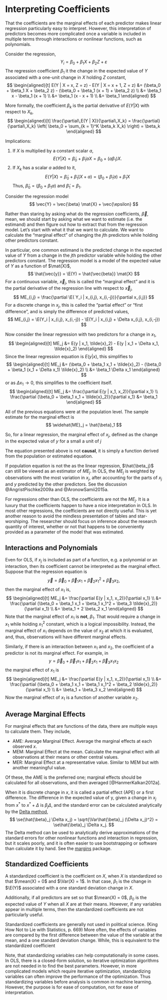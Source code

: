 # Interpreting Coefficients

That the coefficients are the marginal effects of each predictor makes linear regression
particularly easy to interpret. However, this interpretation of predictors
becomes more complicated once a variable is included in multiple terms through
interactions or nonlinear functions, such as polynomials.

Consider the regression,
$$
Y_i = \beta_0 + \beta_1 X + \beta_2 Z + \varepsilon
$$
The regression coefficient $\beta_1$ it the change in the expected value of $Y$ associated with a one-unit change in $X$ holding $Z$ constant,
$$
\begin{aligned}[t]
E(Y | X = x, Z = z) - E(Y | X = x + 1, Z = z) &= (\beta_0 + \beta_1 X + \beta_2 z) - (\beta_0 + \beta_1 (x + 1) + \beta_2 z) \\
&= \beta_1 x - \beta_1 (x + 1) \\
&= \beta_1 (x - x + 1) \\
&= \beta_1
\end{aligned}
$$

More formally, the coefficient $\beta_k$ is the partial derivative of $E(Y | X)$ with respect to $X_k$,
$$
\begin{aligned}[t]
\frac{\partial\,E(Y | X)}{\partial\,X_k} =  \frac{\partial}{\partial\,X_k} \left( \beta_0 + \sum_{k = 1}^K \beta_k X_k) \right) = \beta_k
\end{aligned}
$$


Implications:

1. If $X$ is multiplied by a constant scalar $a$,
    $$
    E(Y | X) = \tilde{\beta}_0 + \tilde{\beta}_1 a X = \beta_0 + (a \beta_1) X .
    $$
2. If $X_k$ has a scalar $a$ added to it,
    $$
    E(Y | X) = \tilde{\beta}_0 + \tilde{\beta}_1 (X + a) = (\beta_0 + \tilde{\beta}_1 a) + \tilde{\beta}_1 X
    $$
    Thus, $\tilde{\beta}_0 = (\beta_0 + \beta_1 a)$ and $\tilde{\beta}_1 = \beta_1$.
    

Consider the regression model
$$
\vec{Y} = \vec{\beta} \mat{X} + \vec{\epsilon}
$$

Rather than staring by asking what do the regression coefficients, $\vec{\beta}$, mean, we should start by asking what we want to estimate (i.e. the estimand) and then figure out how to extract that from the regression model.
Let's start with what it that we want to calculate. 
We want to calculate the "marginal effect" of changing the $j$th predictors while holding other predictors constant.

In particular, one common estimand is the predicted change in the expected value of $Y$ from a change in the $j$th predictor variable while holding the other predictors constant.
The regression model is a model of the expected value of $Y$ as a function of $\mat{X}$,
$$
\hat{\vec{y}} = \E(Y) = \hat{\vec{beta}} \mat{X}
$$
For a continuous variable, $\vec{x}_j$, this is called the "marginal effect" and it is the partial derivative of the regression line with respect to $\vec{x}_j$,
$$
ME_{i,j} =  \frac{\partial \E( Y_i | x_{i,j}, x_{i,-j})}{\partial x_{i,j}}
$$
For a discrete change in $x_j$, this is called the "partial effect" or "first difference", and is simply the difference of predicted values,
$$
ME_{i,j} =  \E(Y_i | x_{i,j}, x_{i,-j}) - \E(Y_i | x_{i,j} + \Delta x_{i,j}, x_{i,-j})
$$


Now consider the linear regression with two predictors for a change in $x_1$,
$$
\begin{aligned}[t]
ME_j &=  E(y | x_1, \tilde{x}_2) - E(y | x_1 + \Delta x_1, \tilde{x}_2)
\end{aligned}
$$
Since the linear regression equation is $E(y | x)$, this simplifies to
$$
\begin{aligned}[t]
ME_j &=  (\beta_0 + \beta_1 x_1 + \tilde{x}_2) - (\beta_0 + \beta_1 (x_1 + \Delta x_1) \tilde{x}_2) \\
&= \beta_1 \Delta x_1
\end{aligned}
$$
or as $\Delta x_1 \to 0$, this simplifies to the coefficient itself.
$$
\begin{aligned}[t]
ME_j &=  \frac{\partial E(y | x_1, x_2)}{\partial x_1} \\
\frac{\partial (\beta_0 + \beta_1 x_1 + \tilde{x}_2)}{\partial x_1}
&= \beta_1
\end{aligned}
$$

All of the previous equations were at the population level.
The sample estimate for the marginal effect is
$$
\widehat{ME}_j = \hat{\beta}_1
$$

So, for a linear regression, the marginal effect of $x_j$, defined as the change in the expected value of $y$ for a small a unit of $j$

The equation presented above is not **causal**, it is simply a function derived from the population or estimated equation. 

If population equation is not the as the linear regression,  $\hat{\beta_j}$ can still be viewed as an estimator of $ME_j$. In OLS, the $ME_j$ is weighted by observations with the most variation in $x_j$, after accounting for the parts of $x_j$ and $y$ predicted by the other predictors. See the discussion @AngristPischke2009a and @AronowSamii2015a. 

For regressions other than OLS, the coefficients are not the $ME_j$.
It is a luxury that the coefficients happen to have a nice interpretation in OLS.
In most other regressions, the coefficients are not directly useful. This is yet another
reason to avoid the mindless presentation of tables and star-worshiping. 
The researcher should focus on inference about the research quantity of interest, whether
or not that happens to be conveniently provided as a parameter of the model that was estimated.

## Interactions and Polynomials

Even for OLS, if $x_j$ is included as part of a function, e.g. a polynomial or an interaction, then its coefficient cannot be interpreted as the marginal effect. Suppose that the regression equation is
$$
\vec{y} = \vec{\beta}_0 + \vec{\beta}_1 x_1 + \vec{\beta}_2 x_1^2 + \vec{\beta}_3 x_2,
$$
then the marginal effect of $x_1$ is,
$$
\begin{aligned}[t]
ME_j &=  \frac{\partial E(y | x_1, x_2)}{\partial x_1} \\
&= \frac{\partial (\beta_0 + \beta_1 x_1 + \beta_1 x_1^2 +  \beta_3 \tilde{x}_2)}{\partial x_1} \\
&= \beta_1 + 2 \beta_2 x_1
\end{aligned}
$$
Note that the marginal effect of $x_1$ is **not**, $\beta_1$. 
That would require a change in $x_1$ while holding $x_1 ^ 2$ constant, which is a logical impossibility.
Instead, the marginal effect of $x_1$ depends on the value of $x_2$ at which it is evaluated, and, thus, observations will have different marginal effects.

Similarly, if there is an interaction between $x_1$ and $x_2$, the coefficient of a predictor
is not its marginal effect.
For example, in
$$
y = \vec{\beta}_0 + \vec{\beta}_1 x_1 + \vec{\beta}_2 x_1 + \vec{\beta}_3 x_1 x_2
$$
the marginal effect of $x_1$ is
$$
\begin{aligned}[t]
ME_j &=  \frac{\partial E(y | x_1, x_2)}{\partial x_1} \\
&= \frac{\partial (\beta_0 + \beta_1 x_1 + \beta_1 x_1^2 +  \beta_2 \tilde{x}_2)}{\partial x_1} \\
&= \beta_1 + \beta_3 x_2
\end{aligned}
$$
Now the marginal effect of $x_1$ is a function of another variable $x_2$.

## Average Marginal Effects

For marginal effects that are functions of the data, there are multiple ways to calculate them. They include,

- AME: Average Marginal Effect. Average the marginal effects at each observed $x$.
- MEM: Marginal Effect at the mean. Calculate the marginal effect with all observations at their means or other central values.
- MER: Marginal Effect at a representative value. Similar to MEM but with another meaningful value.

Of these, the AME is the preferred one; marginal effects should be calculated for all observations, and then averaged [@HanmerKalkan2012a].

<!-- When it is discrete change in $x$, it is called a partial effect (APE) or a first difference. -->
<!-- The difference in the expected value of y, given a change in $x_j$ from $x^*$ to $x^* + \Delta$ is $\beta_j \Delta$, and the standard error can be approximated  by [https://en.wikipedia.org/wiki/Delta_method](https://en.wikipedia.org/wiki/Delta_method), -->
<!-- $$ -->
<!-- \se(\hat{\beta}_j \Delta x) = \sqrt{\Var\hat{\beta_j} (\Delta x)^2 } = \se\hat{\beta_j} \Delta x. -->
<!-- $$ -->
<!-- The Delta method can be used to analytically derive approximations of the standard errors for other nonlinear functions and interaction in regression, but it scales poorly, and it is often easier to use bootstrapping or software than calculate it by hand. See the [margins](https://github.com/leeper/margins) package. -->


When it is discrete change in $x$, it is called a partial effect (APE) or a first difference.
The difference in the expected value of y, given a change in $x_j$ from $x^*$ to $x^* + \Delta$ is $\beta_j \Delta$, and the standard error can be calculated analytically by the [Delta method](https://en.wikipedia.org/wiki/Delta_method),
$$
\se(\hat{\beta}_j \Delta x_j) = \sqrt{\Var\hat{\beta}_j (\Delta x_j)^2} = \se\hat{\beta}_j \Delta x_j.
$$
The Delta method can be used to analytically derive approximations of the standard errors for other nonlinear functions and interaction in regression, but it scales poorly, and it is often easier to use bootstrapping or software than calculate it by hand. See the [margins](https://github.com/leeper/margins) package.


## Standardized Coefficients

A standardized coefficient is the coefficient on $X$, when $X$ is standardized so that $\mean(X) = 0$ and $\Var(X) = 1$.
In that case, $\beta_1$ is the change in $\E(Y)$ associated with a one standard deviation change in $X$.

Additionally, if all predictors are set so that $\mean(X) = 0$, $\beta_0$ is the expected value of $Y$
when all $X$ are at their means.
However, if any variables appear in multiple terms, then the standardized coefficients are not particularly
useful.

Standardized coefficients are generally not used in political science. (King How Not to Lie with Statistics, p. 669)
More often, the effects of variables are compared by the first difference between the value of the
variable at the mean, and a one standard deviation change.
While, this is equivalent to the standardized coefficient

Note, that standardizing variables can help computationally in some cases.
In OLS, there is a closed-form solution, so iterative optimization algorithms are not
needed in to find the best parameters. However, in more complicated models which require iterative optimization,
standardizing variables can often improve the performance of the optimization.
Thus standardizing variables before analysis is common in machine learning.
However, the purpose is for ease of computation, not for ease of interpretation.
